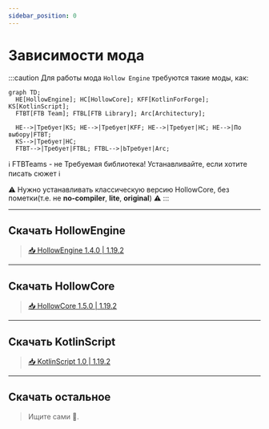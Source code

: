 ```yaml
---
sidebar_position: 0
---
```


# Зависимости мода

:::caution Для работы мода `Hollow Engine` требуются такие моды, как:
```mermaid
graph TD;
  HE[HollowEngine]; HC[HollowCore]; KFF[KotlinForForge]; KS[KotlinScript];
  FTBT[FTB Team]; FTBL[FTB Library]; Arc[Architectury];
  
  HE-->|Требует|KS; HE-->|Требует|KFF; HE-->|Требует|HC; HE-->|По выбору|FTBT;
  KS-->|Требует|HC;
  FTBT-->|Требует|FTBL; FTBL-->|ЬТребует|Arc;
```
ℹ️ FTBTeams - не Требуемая библиотека! Устанавливайте, если хотите писать сюжет ℹ️

⚠️ Нужно устанавливать классическую версию HollowCore, без пометки(т.е. не **no-compiler**, **lite**, **original**) ⚠️
:::

---

## Скачать HollowEngine

> [📥 HollowEngine 1.4.0 | 1.19.2](https://github.com/HollowHorizon/HollowEngine/releases/tag/lasted-1.19.2)

---

## Скачать HollowCore

> [📥 HollowCore 1.5.0 | 1.19.2](https://github.com/HollowHorizon/HollowCore/releases/tag/latest-1.19.2)

---

## Скачать KotlinScript

> [📥 KotlinScript 1.0 | 1.19.2](https://github.com/HollowHorizon/KotlinScriptForForge/releases/tag/latest-1.19.2)

---

## Скачать остальное

> Ищите сами 🙂.